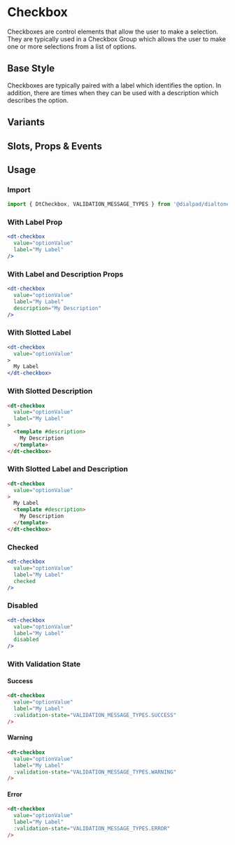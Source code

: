 

<Meta of={CheckboxStories}/>

# Checkbox

<Subtitle>
  Checkboxes are control elements that allow the user to make a selection. They are typically used in a Checkbox Group
  which allows the user to make one or more selections from a list of options.
</Subtitle>

## Base Style

Checkboxes are typically paired with a label which identifies the option. In addition, there are times when they can be
used with a description which describes the option.

<Canvas>
  <Story id="components-checkbox--default" />
</Canvas>

## Variants

<Canvas>
  <Story id="components-checkbox--variants" />
</Canvas>

## Slots, Props & Events

<Controls />

## Usage

### Import

```jsx
import { DtCheckbox, VALIDATION_MESSAGE_TYPES } from '@dialpad/dialtone-vue';
```

### With Label Prop

```jsx
<dt-checkbox
  value="optionValue"
  label="My Label"
/>
```

### With Label and Description Props

```jsx
<dt-checkbox
  value="optionValue"
  label="My Label"
  description="My Description"
/>
```

### With Slotted Label

```jsx
<dt-checkbox
  value="optionValue"
>
  My Label
</dt-checkbox>
```

### With Slotted Description

```html
<dt-checkbox
  value="optionValue"
  label="My Label"
>
  <template #description>
    My Description
  </template>
</dt-checkbox>
```

### With Slotted Label and Description

```html
<dt-checkbox
  value="optionValue"
>
  My Label
  <template #description>
    My Description
  </template>
</dt-checkbox>
```

### Checked

```jsx
<dt-checkbox
  value="optionValue"
  label="My Label"
  checked
/>
```

### Disabled

```jsx
<dt-checkbox
  value="optionValue"
  label="My Label"
  disabled
/>
```

### With Validation State

<h4 style={{ color: 'green' }}>Success</h4>

```html
<dt-checkbox
  value="optionValue"
  label="My Label"
  :validation-state="VALIDATION_MESSAGE_TYPES.SUCCESS"
/>
```

<h4 style={{ color: 'Goldenrod' }}>Warning</h4>

```html
<dt-checkbox
  value="optionValue"
  label="My Label"
  :validation-state="VALIDATION_MESSAGE_TYPES.WARNING"
/>
```

<h4 style={{ color: 'red' }}>Error</h4>

```html
<dt-checkbox
  value="optionValue"
  label="My Label"
  :validation-state="VALIDATION_MESSAGE_TYPES.ERROR"
/>
```
